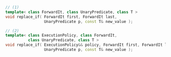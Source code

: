 ```cpp
// (1)
template< class ForwardIt, class UnaryPredicate, class T >
void replace_if( ForwardIt first, ForwardIt last,
                 UnaryPredicate p, const T& new_value );

// (2)
template< class ExecutionPolicy, class ForwardIt,
          class UnaryPredicate, class T >
void replace_if( ExecutionPolicy&& policy, ForwardIt first, ForwardIt last,
                 UnaryPredicate p, const T& new_value );
```
